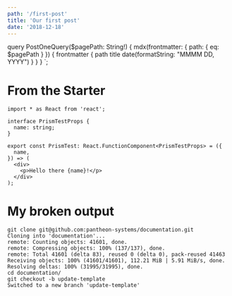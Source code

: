```yaml
---
path: '/first-post'
title: 'Our first post'
date: '2018-12-18'
---
```


<!-- change the Prismjs theme in 'gatsby-browser.js' -->


  query PostOneQuery($pagePath: String!) {
    mdx(frontmatter: { path: { eq: $pagePath } }) {
      frontmatter {
        path
        title
        date(formatString: "MMMM DD, YYYY")
      }
    }
  }
`;

# From the Starter


```tsx
import * as React from 'react';

interface PrismTestProps {
  name: string;
}

export const PrismTest: React.FunctionComponent<PrismTestProps> = ({
  name,
}) => (
  <div>
    <p>Hello there {name}!</p>
  </div>
);
```

# My broken output

```bash{outputLines: 2-7,10}
git clone git@github.com:pantheon-systems/documentation.git
Cloning into 'documentation'...
remote: Counting objects: 41601, done.
remote: Compressing objects: 100% (137/137), done.
remote: Total 41601 (delta 83), reused 0 (delta 0), pack-reused 41463
Receiving objects: 100% (41601/41601), 112.21 MiB | 5.91 MiB/s, done.
Resolving deltas: 100% (31995/31995), done.
cd documentation/
git checkout -b update-template
Switched to a new branch 'update-template'
```